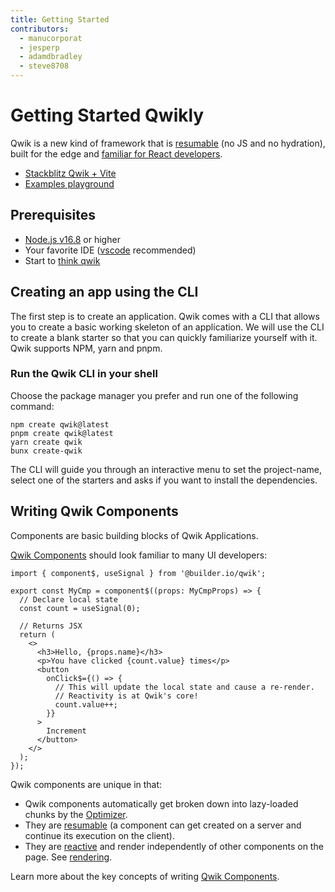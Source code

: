 ```yaml
---
title: Getting Started
contributors:
  - manucorporat
  - jesperp
  - adamdbradley
  - steve8708
---
```


# Getting Started Qwikly

Qwik is a new kind of framework that is [resumable](../concepts/resumable/index.mdx) (no JS and no hydration), built for the edge and [familiar for React developers](../cheat/qwik-react/index.mdx).

- [Stackblitz Qwik + Vite](https://qwik.new)
- [Examples playground](/examples/reactivity/counter/)

## Prerequisites

- [Node.js v16.8](https://nodejs.org/en/download/) or higher
- Your favorite IDE ([vscode](https://code.visualstudio.com/) recommended)
- Start to [think qwik](../think-qwik/index.mdx)

## Creating an app using the CLI

The first step is to create an application. Qwik comes with a CLI that allows you to create a basic working skeleton of an application. We will use the CLI to create a blank starter so that you can quickly familiarize yourself with it. Qwik supports NPM, yarn and pnpm.

### Run the Qwik CLI in your shell

Choose the package manager you prefer and run one of the following command:

```shell
npm create qwik@latest
pnpm create qwik@latest
yarn create qwik
bunx create-qwik
```

The CLI will guide you through an interactive menu to set the project-name, select one of the starters and asks if you want to install the dependencies.

## Writing Qwik Components

Components are basic building blocks of Qwik Applications. 

[Qwik Components](../components/overview/index.mdx) should look familiar to many UI developers:

```tsx
import { component$, useSignal } from '@builder.io/qwik';

export const MyCmp = component$((props: MyCmpProps) => {
  // Declare local state
  const count = useSignal(0);

  // Returns JSX
  return (
    <>
      <h3>Hello, {props.name}</h3>
      <p>You have clicked {count.value} times</p>
      <button
        onClick$={() => {
          // This will update the local state and cause a re-render.
          // Reactivity is at Qwik's core!
          count.value++;
        }}
      >
        Increment
      </button>
    </>
  );
});
```

Qwik components are unique in that:

- Qwik components automatically get broken down into lazy-loaded chunks by the [Optimizer](../advanced/optimizer/index.mdx).
- They are [resumable](../concepts/resumable/index.mdx) (a component can get created on a server and continue its execution on the client).
- They are [reactive](../concepts/reactivity/index.mdx) and render independently of other components on the page. See [rendering](../components/rendering/index.mdx).

Learn more about the key concepts of writing [Qwik Components](../components/overview/index.mdx).
